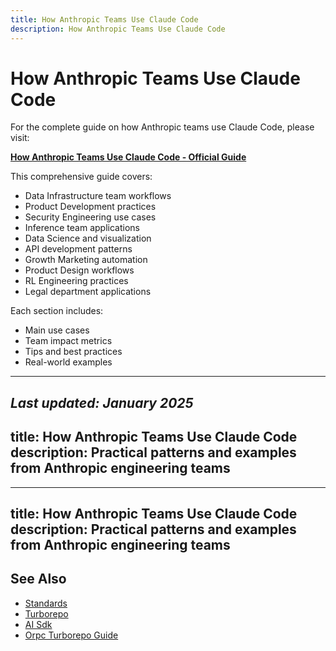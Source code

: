 ```yaml
---
title: How Anthropic Teams Use Claude Code
description: How Anthropic Teams Use Claude Code
---
```


# How Anthropic Teams Use Claude Code

For the complete guide on how Anthropic teams use Claude Code, please visit:

**[How Anthropic Teams Use Claude Code - Official Guide](https://www.anthropic.com/claude-code-case-studies)**

This comprehensive guide covers:
- Data Infrastructure team workflows
- Product Development practices
- Security Engineering use cases
- Inference team applications
- Data Science and visualization
- API development patterns
- Growth Marketing automation
- Product Design workflows
- RL Engineering practices
- Legal department applications

Each section includes:
- Main use cases
- Team impact metrics
- Tips and best practices
- Real-world examples

---

*Last updated: January 2025*
---
title: How Anthropic Teams Use Claude Code
description: Practical patterns and examples from Anthropic engineering teams
---
---
title: How Anthropic Teams Use Claude Code
description: Practical patterns and examples from Anthropic engineering teams
---

## See Also

- [Standards](/architecture/standards)
- [Turborepo](/tools/stack/turborepo)
- [AI Sdk](/tools/stack/ai-sdk)
- [Orpc Turborepo Guide](/tools/integrations/orpc-turborepo-guide)
